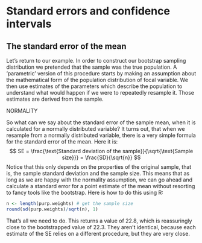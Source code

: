 # Standard errors and confidence intervals

## The standard error of the mean {#se-parametric}

Let's return to our example. In order to construct our bootstrap sampling distribution we pretended that the sample was the true population. A 'parametric' version of this procedure starts by making an assumption about the mathematical form of the population distribution of focal variable. We then use estimates of the parameters which describe the population to understand what would happen if we were to repeatedly resample it. Those estimates are derived from the sample.

NORMALITY

So what can we say about the standard error of the sample mean, when it is calculated for a normally distributed variable? It turns out, that when we resample from a normally distributed variable, there is a very simple formula for the standard error of the mean. Here it is:
$$
SE = \frac{\text{Standard deviation of the sample}}{\sqrt{\text{Sample size}}} = \frac{SD}{\sqrt{n}}
$$
Notice that this only depends on the properties of the original sample, that is, the sample standard deviation and the sample size. This means that as long as we are happy with the normality assumption, we can go ahead and calculate a standard error for a point estimate of the mean without resorting to fancy tools like the bootstrap. Here is how to do this using R: 
```r
n <- length(purp.weights) # get the sample size
round(sd(purp.weights)/sqrt(n), 1)
```
That's all we need to do. This returns a value of 22.8, which is reassuringly close to the bootstrapped value of 22.3. They aren't identical, because each estimate of the SE relies on a different procedure, but they are very close.

